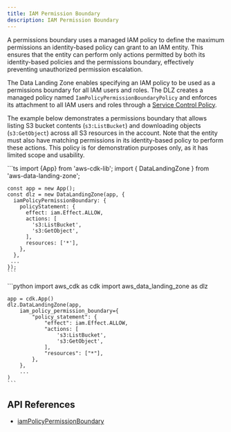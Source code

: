 ```yaml
---
title: IAM Permission Boundary
description: IAM Permission Boundary
---
```


A permissions boundary uses a managed IAM policy to define the maximum permissions an
identity-based policy can grant to an IAM entity. This ensures that the entity can perform only actions permitted
by both its identity-based policies and the permissions boundary, effectively preventing unauthorized permission
escalation.

The Data Landing Zone enables specifying an IAM policy to be used as a permissions boundary for all IAM users and
roles. The DLZ creates a managed policy named `IamPolicyPermissionBoundaryPolicy` and enforces its attachment to all IAM
users and roles through a
[Service Control Policy](https://github.com/DataChefHQ/aws-data-landing-zone/blob/cd54815aa4c2bdc7f1ba2d91b18df914280553fb/src/constructs/organization-policies/service-control-policy.ts#L38).

The example below demonstrates a permissions boundary that allows listing S3 bucket contents (`s3:ListBucket`) and
downloading objects (`s3:GetObject`) across all S3 resources in the account. Note that the entity must also have matching
permissions in its identity-based policy to perform these actions. This policy is for demonstration purposes only, as
it has limited scope and usability.

<DualCode>
  <Fragment slot="ts">
    ```ts
    import {App} from 'aws-cdk-lib';
    import { DataLandingZone } from 'aws-data-landing-zone';

    const app = new App();
    const dlz = new DataLandingZone(app, {
      iamPolicyPermissionBoundary: {
        policyStatement: {
          effect: iam.Effect.ALLOW,
          actions: [
            's3:ListBucket',
            's3:GetObject',
          ],
          resources: ['*'],
        },
      },
     ...
    });
    ```
  </Fragment>
  <Fragment slot="python">
    ```python
    import aws_cdk as cdk
    import aws_data_landing_zone as dlz

    app = cdk.App()
    dlz.DataLandingZone(app,
        iam_policy_permission_boundary={
            "policy_statement": {
                "effect": iam.Effect.ALLOW,
                "actions: [
                    's3:ListBucket',
                    's3:GetObject',
                ],
                "resources": ["*"],
            },
        },
        ...
    )
    ```
  </Fragment>
</DualCode>


## API References
- [iamPolicyPermissionBoundary](/reference/api/#aws-data-landing-zone.DataLandingZoneProps.property.iamPolicyPermissionBoundary)

